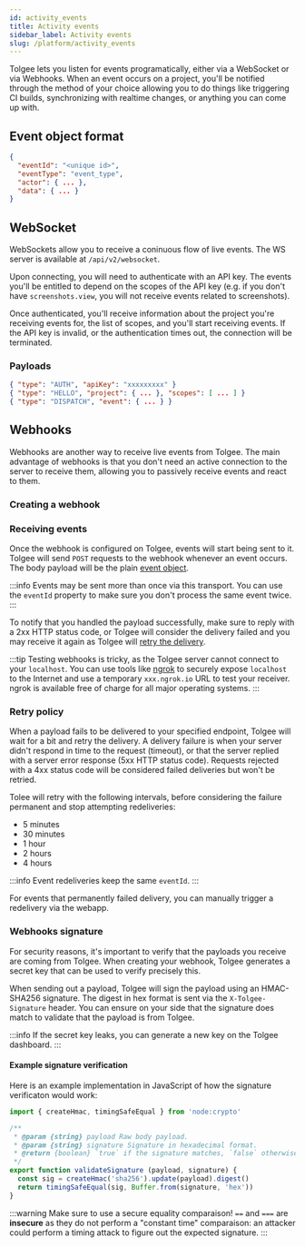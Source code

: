 ```yaml
---
id: activity_events
title: Activity events
sidebar_label: Activity events
slug: /platform/activity_events
---
```


Tolgee lets you listen for events programatically, either via a WebSocket or via Webhooks. When an event occurs on a
project, you'll be notified through the method of your choice allowing you to do things like triggering CI builds,
synchronizing with realtime changes, or anything you can come up with.

## Event object format
```json
{
  "eventId": "<unique id>",
  "eventType": "event_type",
  "actor": { ... },
  "data": { ... }
}
```

<!-- todo: detail this part and document all the events that are dispatched -->

## WebSocket
<!-- todo: see if this applies with Spring stuff and rewrite if necessary -->

WebSockets allow you to receive a coninuous flow of live events. The WS server is available at `/api/v2/websocket`.

Upon connecting, you will need to authenticate with an API key. The events you'll be entitled to depend on the scopes
of the API key (e.g. if you don't have `screenshots.view`, you will not receive events related to screenshots).

Once authenticated, you'll receive information about the project you're receiving events for, the list of scopes,
and you'll start receiving events. If the API key is invalid, or the authentication times out, the connection will
be terminated.

### Payloads
```json
{ "type": "AUTH", "apiKey": "xxxxxxxxx" }
{ "type": "HELLO", "project": { ... }, "scopes": [ ... ] }
{ "type": "DISPATCH", "event": { ... } }
```

<!-- todo: detail this part -->

## Webhooks
Webhooks are another way to receive live events from Tolgee. The main advantage of webhooks is that you don't need an
active connection to the server to receive them, allowing you to passively receive events and react to them.

### Creating a webhook
<!-- todo -->

### Receiving events
Once the webhook is configured on Tolgee, events will start being sent to it. Tolgee will send `POST` requests to the
webhook whenever an event occurs. The body payload will be the plain [event object](#event-object-format).

:::info
Events may be sent more than once via this transport. You can use the `eventId` property to make sure you don't process
the same event twice.
:::

To notify that you handled the payload successfully, make sure to reply with a 2xx HTTP status code, or Tolgee will
consider the delivery failed and you may receive it again as Tolgee will [retry the delivery](#retry-policy).

:::tip
Testing webhooks is tricky, as the Tolgee server cannot connect to your `localhost`. You can use tools like
[ngrok](https://ngrok.com/) to securely expose `localhost` to the Internet and use a temporary `xxx.ngrok.io` URL to
test your receiver. ngrok is available free of charge for all major operating systems.
:::

### Retry policy
When a payload fails to be delivered to your specified endpoint, Tolgee will wait for a bit and retry the delivery. A
delivery failure is when your server didn't respond in time to the request (timeout), or that the server replied with a
server error response (5xx HTTP status code). Requests rejected with a 4xx status code will be considered failed
deliveries but won't be retried.

Tolee will retry with the following intervals, before considering the failure permanent and stop attempting redeliveries:
  - 5 minutes
  - 30 minutes
  - 1 hour
  - 2 hours
  - 4 hours

:::info
Event redeliveries keep the same `eventId`.
:::

For events that permanently failed delivery, you can manually trigger a redelivery via the webapp.

### Webhooks signature
For security reasons, it's important to verify that the payloads you receive are coming from Tolgee. When creating your
webhook, Tolgee generates a secret key that can be used to verify precisely this.

When sending out a payload, Tolgee will sign the payload using an HMAC-SHA256 signature. The digest in hex format is
sent via the `X-Tolgee-Signature` header. You can ensure on your side that the signature does match to validate that
the payload is from Tolgee.

:::info
If the secret key leaks, you can generate a new key on the Tolgee dashboard.
:::

#### Example signature verification
Here is an example implementation in JavaScript of how the signature verificaton would work:
```js
import { createHmac, timingSafeEqual } from 'node:crypto'

/**
 * @param {string} payload Raw body payload.
 * @param {string} signature Signature in hexadecimal format.
 * @return {boolean} `true` if the signature matches, `false` otherwise.
 */
export function validateSignature (payload, signature) {
  const sig = createHmac('sha256').update(payload).digest()
  return timingSafeEqual(sig, Buffer.from(signature, 'hex'))
}
```

:::warning
Make sure to use a secure equality comparaison! `==` and `===` are **insecure** as they do not perform a "constant time"
comparaison: an attacker could perform a timing attack to figure out the expected signature.
:::
